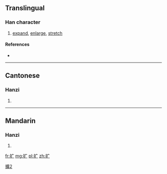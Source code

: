 {{also|擴}}
==Translingual==

===Han character===
{{Han char|rn=64|rad=手|as=03|sn=6|four=|canj=手戈 (QI), X手戈 (XQI)|ids=⿰[[扌]][[广]]}}

# [[expand]], [[enlarge]], [[stretch]]

====References====
* {{Han ref|kx=0418.141|hdz=31831.090|uh=6269|ud=25193}}

----

==Cantonese==

===Hanzi===
{{yue-hanzi|jyut=kwong3|y=kwong3|tra=擴}}

# {{defn|lang=yue|sort=手03}}

----

==Mandarin==

===Hanzi===
{{cmn-hanzi|tra=擴|pin=[[kuò]] ([[kuo4]])|wg=k'uo<sup>4</sup>}}

# {{defn|lang=cmn|sort=手03}}

[[Category:CJKV characters simplified differently in Japan and China|擴2]]

[[fr:扩]]
[[mg:扩]]
[[pl:扩]]
[[zh:扩]]
